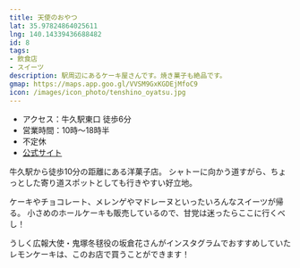 ```yaml
---
title: 天使のおやつ
lat: 35.97824864025611
lng: 140.14339436688482
id: 8
tags:
- 飲食店
- スイーツ
description: 駅周辺にあるケーキ屋さんです。焼き菓子も絶品です。
gmap: https://maps.app.goo.gl/VVSM9GxKGDEjMfoC9
icon: /images/icon_photo/tenshino_oyatsu.jpg
---
```


<LinkedImage
  src="/images/photos/tenshino_oyatsu-sign.jpg"
  href="/photo_pages/tenshino_oyatsu-sign"
/>

- アクセス：牛久駅東口 徒歩6分
- 営業時間：10時～18時半
- 不定休
- [公式サイト](https://tenshino-oyatsu.com/)

牛久駅から徒歩10分の距離にある洋菓子店。
シャトーに向かう道すがら、ちょっとした寄り道スポットとしても行きやすい好立地。

ケーキやチョコレート、メレンゲやマドレーヌといったいろんなスイーツが帰る。
小さめのホールケーキも販売しているので、甘党は迷ったらここに行くべし！

うしく広報大使・鬼塚冬毬役の坂倉花さんがインスタグラムでおすすめしていたレモンケーキは、このお店で買うことができます！

<LinkedImage
  src="/images/photos/tenshino_oyatsu-menus.jpg"
  href="/photo_pages/tenshino_oyatsu-menus"
/>

<LinkedImage
  src="/images/photos/tenshino_oyatsu-madeleine.jpg"
  href="/photo_pages/tenshino_oyatsu-madeleine"
/>

